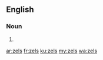 ==English==

===Noun===
{{head|en}}

# {{plural of|zel}}

[[ar:zels]]
[[fr:zels]]
[[ku:zels]]
[[my:zels]]
[[wa:zels]]